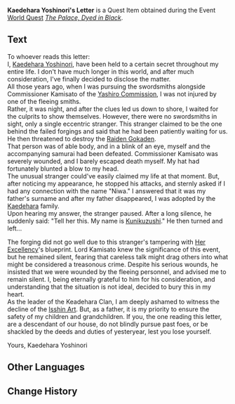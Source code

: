 {{Item Infobox
|id           = 101733
|image        = Item Kaedehara Yoshinori's Letter.png
|type         = Quest Items
|rarity       = 1
|description  = A blank piece of paper that was hidden in an old flower pot. When dipped in water, it reveals a long-sealed secret.
After telling everyone about the truth that was concealed within, [[Kazuha]] said that "this letter may still be of use to you," before handing it over to you.
|source1      = Obtained during ''[[The Palace, Dyed in Black (Quest)|The Palace, Dyed in Black]]''
}}
'''Kaedehara Yoshinori's Letter''' is a Quest Item obtained during the Event [[World Quest]] ''[[The Palace, Dyed in Black (Quest)|The Palace, Dyed in Black]]''.

==Text==
To whoever reads this letter:<br />
I, [[Kaedehara Yoshinori]], have been held to a certain secret throughout my entire life. I don't have much longer in this world, and after much consideration, I've finally decided to disclose the matter.<br />
All those years ago, when I was pursuing the swordsmiths alongside Commissioner Kamisato of the [[Yashiro Commission]], I was not injured by one of the fleeing smiths.<br />
Rather, it was night, and after the clues led us down to shore, I waited for the culprits to show themselves. However, there were no swordsmiths in sight, only a single eccentric stranger. This stranger claimed to be the one behind the failed forgings and said that he had been patiently waiting for us. He then threatened to destroy the [[Raiden Gokaden]].<br />
That person was of able body, and in a blink of an eye, myself and the accompanying samurai had been defeated. Commissioner Kamisato was severely wounded, and I barely escaped death myself. My hat had fortunately blunted a blow to my head.<br />
The unusual stranger could've easily claimed my life at that moment. But, after noticing my appearance, he stopped his attacks, and sternly asked if I had any connection with the name "Niwa." I answered that it was my father's surname and after my father disappeared, I was adopted by the [[Kaedehara Clan|Kaedehara]] family.<br />
Upon hearing my answer, the stranger paused. After a long silence, he suddenly said: "Tell her this. My name is [[Kunikuzushi]]." He then turned and left...

The forging did not go well due to this stranger's tampering with [[Raiden Shogun|Her Excellency]]'s blueprint. Lord Kamisato knew the significance of this event, but he remained silent, fearing that careless talk might drag others into what might be considered a treasonous crime. Despite his serious wounds, he insisted that we were wounded by the fleeing personnel, and advised me to remain silent. I, being eternally grateful to him for his consideration, and understanding that the situation is not ideal, decided to bury this in my heart.<br />
As the leader of the Keadehara Clan, I am deeply ashamed to witness the decline of the [[Raiden Gokaden#Isshin Art|Isshin Art]]. But, as a father, it is my priority to ensure the safety of my children and grandchildren. If you, the one reading this letter, are a descendant of our house, do not blindly pursue past foes, or be shackled by the deeds and duties of yesteryear, lest you lose yourself.

Yours, Kaedehara Yoshinori

==Other Languages==
{{Other Languages|default_hidden=1
|en      = Kaedehara Yoshinori's Letter
|zhs     = 枫原义庆的信
|zhs_rm  = Fēngyuán Yìqìng de Xìn
|zht     = 楓原義慶的信
|zht_rm  = Fēngyuán Yìqìng de Xìn
|ja      = 楓原義慶の手紙
|ja_rm   = Kaedehara Yoshinori no Tegami{{Assumed}}
|ko      = 카에데하라 요시노리의 편지
|ko_rm   = Kaedehara Yosinori-ui Pyeonji
|es      = Carta de Kaedehara Yoshinori
|fr      = Lettre de Kaedehara Yoshinori
|ru      = Письмо Каэдэхара Ёсинори
|th      = จดหมายของ Kaedehara Yoshinori
|th_rm   = Chotmai khong Kaedehara Yoshinori
|vi      = Thư Của Kaedehara Yoshinori
|de      = Kaedehara Yoshinoris Brief
|id      = Surat Kaedehara Yoshinori
|pt      = Carta de Kaedehara Yoshinori
}}

==Change History==
{{Change History|2.6}}